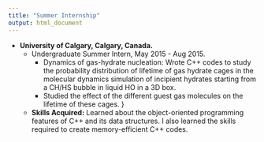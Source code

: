 ```yaml
---
title: "Summer Internship"
output: html_document
---
```

- **University of Calgary, Calgary, Canada.**
  - Undergraduate Summer Intern, May 2015 - Aug 2015.
      - Dynamics of gas-hydrate nucleation: Wrote C++  codes to study the probability distribution of lifetime of gas hydrate cages in the molecular dynamics simulation of  incipient hydrates starting from a CH\textsubscript{4}/H\textsubscript{2}S bubble in liquid H\textsubscript{2}O in a 3D box.
      - Studied the effect of the different guest gas molecules on the lifetime of these cages. }
  - **Skills Acquired:**
          Learned about the object-oriented programming features of C++ and its data structures. I also learned the skills
required to create memory-efficient C++ codes.